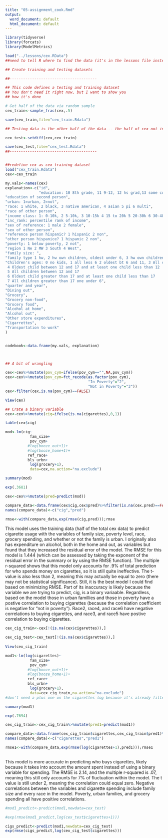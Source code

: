 ```yaml
---
title: "05-assignment_cook.Rmd"
output:
  word_document: default
  html_document: default
---
```

 
```r

library(tidyverse)
library(forcats)
library(ModelMetrics)

load("../lessons/cex.RData")
##need to tell R where to find the data (it's in the lessons file instead of the assignments file)

## Create training and testing datasets

##---------------------------------------

## This code defines a testing and training dataset
## You don't need it right now, but I want to show you
## how it's done

# Get half of the data via random sample
cex_train<-sample_frac(cex,.5)

save(cex_train,file="cex_train.Rdata")

## Testing data is the other half of the data--- the half of cex not in the training dataset

cex_test<-setdiff(cex,cex_train)

save(cex_test,file="cex_test.Rdata")
##---------------------------------------


##redefine cex as cex training dataset
load("cex_train.Rdata")
cex<-cex_train

my.vals<-names(cex)
explanation<-c("id",
               "education: 10 8th grade, 11 9-12, 12 hs grad,13 some college, 14 assoc, 15 bach 16 masters, 17 prof",
"education of second person",
"urban: 1=urban, 2=not",
"race: 1 white, 2 black, 3 native american, 4 asian 5 pi 6 multi",
"race of other person",
"income class: 1: 0-10k, 2 5-10k, 3 10-15k 4 15 to 20k 5 20-30k 6 30-40k 7 40-50k 8 50-70k 9 70k+",
"inc_rank: percentile rank of income",
"sex of reference: 1 male 2 female",
"sex of other person",
"reference person hispanic? 1 hispanic 2 non",
"other person hispanice? 1 hispanic 2 non",
"poverty: 1 below poverty, 2 not",
"region 1 Ne 2 MW 3 South 4 West",
"family size: ",
"family type 1 hw, 2 hw own children, oldest under 6, 3 hw own children oldest 6-17, 4 hw own children oldest over 17, 5 all other hws, 6 one parent male, kids under 18, 7 one parent female, kids under 18, 8 single, 9 other ",
"Children's ages: 0 no kids, 1 all less 6 2 oldest bt 6 and 11, 3 All children between 6 and 11
 4 Oldest child between 12 and 17 and at least one child less than 12
 5 All children between 12 and 17
 6 Oldest child greater than 17 and at least one child less than 17
 7 All children greater than 17 one under 6",
"quarter and year",
"Dining out",
"Grocery",
"Grocery non-food",
"Grocery food",
"Alcohol at home",
"Alcohol out",
"Other store expenditures",
"Cigarrettes",
"Transportation to work"
)


codebook<-data.frame(my.vals, explanation)



## A bit of wrangling

cex<-cex%>%mutate(pov_cym=ifelse(pov_cym=="",NA,pov_cym))
cex<-cex%>%mutate(pov_cym=fct_recode(as.factor(pov_cym),
                                     "In Poverty"="2",
                                     "Not in Poverty"="3"))
cex<-filter(cex,is.na(pov_cym)==FALSE)

View(cex)
```

```r
## Crate a binary variable
cex<-cex%>%mutate(cig=ifelse(is.na(cigarettes),0,1))

table(cex$cig)
```  

```r
mod<-lm(cig~
           fam_size+
           pov_cym+
          #log(booze_out+1)+
          #log(booze_home+1)+
          ref_race+
          bls_urbn+
           log(grocery+1),
           data=cex,na.action="na.exclude")

summary(mod)

exp(.3681)

cex<-cex%>%mutate(pred=predict(mod))

compare_data<-data.frame(cex$cig,cex$pred)%>%filter(is.na(cex.pred)==FALSE)
names(compare_data)<-c("cig","pred")

rmse<-with(compare_data,exp(rmse(cig,pred)));rmse

```

This model uses the training data (half of the total cex data) to predict cigarette usage with the variables of family size, poverty level, race, grocery spending, and whether or not the family is urban. I originally also has expenditure on alcohol, both in the home and out, as variables but found that they increased the residual error of the model. The RMSE for this model is 1.444 (which can be assessed by taking the exponent of the residual error in the summary or by using the RMSE function). The multiple r-squared shows that this model only accounts for .9% of total prediction for who spends money on cigarettes, so it is still quite ineffective. The t-value is also less than 2, meaning this may actually be equal to zero (there may not be statistical significance). Still, it is the best model I could find based on minimizing RMSE. Part of its inaccuracy is likely because the variable we are trying to predict, cig, is a binary variaable. Regardless, based on the model those in urban famillies and those in poverty have a postive correlation to buying cigarettes (because the correlation coefficient is negative for "not in poverty"). Race2, race4, and race6 have negative correlations to buying cigarettes, and race3, and race5 have postive correlation to buying cigarettes.

```r
cex_cig_train<-cex[!(is.na(cex$cigarettes)),]

cex_cig_test<-cex_test[!(is.na(cex$cigarettes)),]
                  
View(cex_cig_train)

```

```r
mod1<-lm(log(cigarettes)~
           fam_size+
           pov_cym+
          #log(booze_out+1)+
          #log(booze_home+1)+
          ref_race+
          bls_urbn+
           log(grocery+1),
           data=cex_cig_train,na.action="na.exclude")
#don't need a plus one on the cigarettes log because it's already filtered to people who spent something on cigarettes

summary(mod1)

exp(.7694) 

cex_cig_train<-cex_cig_train%>%mutate(pred1=predict(mod1))

compare_data<-data.frame(cex_cig_train$cigarettes,cex_cig_train$pred1)%>%filter(is.na(cex_cig_train.pred1)==FALSE)
names(compare_data)<-c("cigarettes","pred1")

rmse1<-with(compare_data,exp(rmse(log(cigarettes+1),pred1)));rmse1
 
```
This model is more accurate in predicting who buys cigarettes, likely because it takes into account the amount spent instead of using a binary variable for spending. The RMSE is 2.14, and the multiple r-squared is .07, meaning this still only accounts for 7% of fluctuation within the model. The t value is still under 2, meaning the correlation could equal zero. Negative correlations between the variables and cigarette spending include family size and every race in the model. Poverty, urban families, and grocery spending all have positive correlations. 

```r
#mod1_predict<-predict(mod1,newdata=cex_test)

#exp(rmse(mod1_predict,log(cex_test$cigarettes+1)))

cigs_predict<-predict(mod1,newdata=cex_cig_test)
exp(rmse(cigs_predict,log(cex_cig_test$cigarettes)))
```
